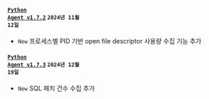 #### <code class='changelog-service'><a href="https://docs.whatap.io/release-notes/python/python-1_7_2">Python Agent v1.7.2</a></code> <code class='changelog-date'>2024년 11월 12일</code>

- <code class="New" type="1">New</code> 프로세스별 PID 기반 open file descriptor 사용량 수집 기능 추가

#### <code class='changelog-service'><a href="https://docs.whatap.io/release-notes/python/python-1_7_3">Python Agent v1.7.3</a></code> <code class='changelog-date'>2024년 12월 19일</code>

- <code class="New" type="1">New</code> SQL 패치 건수 수집 추가

